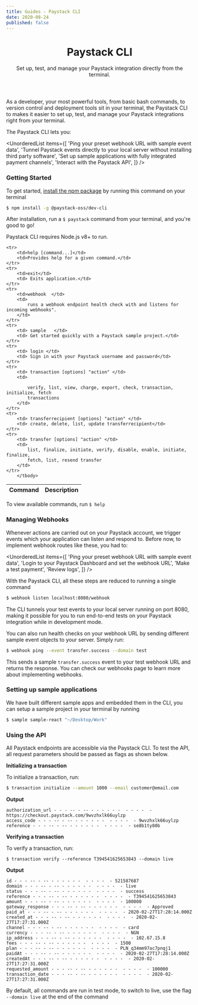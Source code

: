 ```yaml
---
title: Guides - Paystack CLI
date: 2020-08-24
published: false
---
```


<header>
	<h1>Paystack CLI</h1>
	<Callout type="summary" title="In a nutshell">
		Set up, test, and manage your Paystack integration directly from the
		terminal.
	</Callout>
</header>
As a developer, your most powerful tools, from basic bash commands, to version control and deployment tools sit in your terminal, the Paystack CLI to makes it easier to set up, test, and manage your Paystack integrations right from your terminal.

The Paystack CLI lets you:

<UnorderedList
	items={[
		'Ping your preset webhook URL with sample event data',
		'Tunnel Paystack events directly to your local server without installing third party software',
		'Set up sample applications with fully integrated payment channels',
		'Interact with the Paystack API',
	]}
/>

### Getting Started

To get started, <a href="https://www.npmjs.com/package/@paystack-oss/dev-cli" target="_blank" rel="noopener noreferrer">install the npm package</a> by running this command on your terminal

```bash
$ npm install -g @paystack-oss/dev-cli
```

After installation, run a `$ paystack` command from your terminal, and you're good to go!

<Callout type="info" title="Minimum requirements">
	Paystack CLI requires Node.js v8+ to run.
</Callout>


<table>
    <thead>
        <tr>
		<th>Command</th>
		<th>Description</th>
	    </tr>
    </thead>
	<tbody>
        
	<tr>
		<td>help [command...]</td>
		<td>Provides help for a given command.</td>
	</tr>
	<tr>
		<td>exit</td>
		<td> Exits application.</td>
	</tr>
	<tr>
		<td>webhook  </td>
		<td>
			runs a webhook endpoint health check with and listens for incoming webhooks".
		</td>
	</tr>
	<tr>
		<td> sample   </td>
		<td> Get started quickly with a Paystack sample project.</td>
	</tr>
	<tr>
		<td> login </td>
		<td> Sign in with your Paystack username and password</td>
	</tr>
	<tr>
		<td> transaction [options] "action" </td>
		<td>
			
			verify, list, view, charge, export, check, transaction, initialize, fetch
			transactions
		</td>
	</tr>
	<tr>
		<td> transferrecipient [options] "action" </td>
		<td> create, delete, list, update transferrecipient</td>
	</tr>
	<tr>
		<td> transfer [options] "action" </td>
		<td>
			list, finalize, initiate, verify, disable, enable, initiate, finalize,
			fetch, list, resend transfer
		</td>
	</tr>
        </tbody>
</table>

<Callout type="info" title="View all commands">
	To view available commands, run <code>$ help</code>
</Callout>

### Managing Webhooks

Whenever actions are carried out on your Paystack account, we trigger events which your application can listen and respond to. Before now, to implement webhook routes like these, you had to:


<UnorderedList
	items={[
		'Ping your preset webhook URL with sample event data',
		'Login to your Paystack Dashboard and set the webhook URL',
		'Make a test payment',
		'Review logs',
	]}
/>

With the Paystack CLI, all these steps are reduced to running a single command

```bash
$ webhook listen localhost:8080/webhook
```

The CLI tunnels your test events to your local server running on port 8080, making it possible for you to run end-to-end tests on your Paystack integration while in development mode. 

You can also run health checks on your webhook URL by sending different sample event objects to your server. Simply run:

```bash
$ webhook ping --event transfer.success --domain test
```

This sends a sample `transfer.success` event to your test webhook URL and returns the response. You can check our <Link to="/payments/webhooks">webhooks</Link> page to learn more about implementing webhooks.

### Setting up sample applications

We have built different sample apps and embedded them in the CLI, you can setup a sample project in your terminal by running

```bash
$ sample sample-react "~/Desktop/Work"
```
### Using the API

All Paystack endpoints are accessible via the Paystack CLI. To test the API, all request parameters should be passed as flags as shown below.

**Initializing a transaction**

To initialize a transaction, run:

```bash
$ transaction initialize --amount 1000 --email customer@email.com
```

**Output**

```
authorization_url - - - -- - -- - - - - - -  - - - -  - https://checkout.paystack.com/9wvzhxlk66uylzp
access_code - - - -- - -- - - - - - -  - - - -  - 9wvzhxlk66uylzp
reference - - - -- - -- - - - - - -  - - - -  - se8b1ty80b
```

**Verifying a transaction**

To verify a transaction, run:

```
$ transaction verify --reference T394541625653843 --domain live
```

**Output**

```
id - - - -- - -- - - - - - -  - - - -  - 521587687
domain - - - -- - -- - - - - - -  - - - -  - live
status - - - -- - -- - - - - - -  - - - -  - success
reference - - - -- - -- - - - - - -  - - - -  - T394541625653843
amount - - - -- - -- - - - - - -  - - - -  - 100000
gateway_response - - - -- - -- - - - - - -  - - - -  - Approved
paid_at - - - -- - -- - - - - - -  - - - -  - 2020-02-27T17:28:14.000Z
created_at - - - -- - -- - - - - - -  - - - -  - 2020-02-27T17:27:31.000Z
channel - - - -- - -- - - - - - -  - - - -  - card
currency - - - -- - -- - - - - - -  - - - -  - NGN
ip_address - - - -- - -- - - - - - -  - - - -  - 102.67.15.8
fees - - - -- - -- - - - - - -  - - - -  - 1500
plan - - - -- - -- - - - - - -  - - - -  - PLN_q34mm97ac7pnqj1
paidAt - - - -- - -- - - - - - -  - - - -  - 2020-02-27T17:28:14.000Z
createdAt - - - -- - -- - - - - - -  - - - -  - 2020-02-27T17:27:31.000Z
requested_amount - - - -- - -- - - - - - -  - - - -  - 100000
transaction_date - - - -- - -- - - - - - -  - - - -  - 2020-02-27T17:27:31.000Z
```

<Callout type="info" title="Important to note">
	By default, all commands are run in test mode, to switch to live, use the flag <code>--domain live</code> at the end of the command
</Callout>
